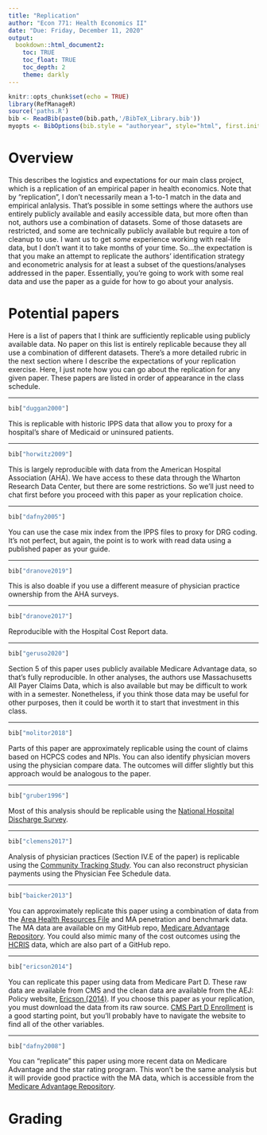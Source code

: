 ```yaml
---
title: "Replication"
author: "Econ 771: Health Economics II"
date: "Due: Friday, December 11, 2020"
output: 
  bookdown::html_document2:
    toc: TRUE
    toc_float: TRUE
    toc_depth: 2
    theme: darkly
---
```


```r
knitr::opts_chunk$set(echo = TRUE)
library(RefManageR)
source('paths.R')
bib <- ReadBib(paste0(bib.path,'/BibTeX_Library.bib'))
myopts <- BibOptions(bib.style = "authoryear", style="html", first.inits=FALSE, max.names = 20, check.entries=FALSE)

```



# Overview
This describes the logistics and expectations for our main class project, which is a replication of an empirical paper in health economics. Note that by "replication", I don't necessarily mean a 1-to-1 match in the data and empirical anlalysis. That's possible in some settings where the authors use entirely publicly available and easily accessible data, but more often than not, authors use a combination of datasets. Some of those datasets are restricted, and some are technically publicly available but require a ton of cleanup to use. I want us to get *some* experience working with real-life data, but I don't want it to take months of your time. So...the expectation is that you make an attempt to replicate the authors' identification strategy and econometric analysis for at least a subset of the questions/analyses addressed in the paper. Essentially, you're going to work with some real data and use the paper as a guide for how to go about your analysis.


# Potential papers
Here is a list of papers that I think are sufficiently replicable using publicly available data. No paper on this list is entirely replicable because they all use a combination of different datasets. There's a more detailed rubric in the next section where I describe the expectations of your replication exercise. Here, I just note how you can go about the replication for any given paper. These papers are listed in order of appearance in the class schedule.


---

```r
bib["duggan2000"]
``` 

This is replicable with historic IPPS data that allow you to proxy for a hospital's share of Medicaid or uninsured patients.

---

```r
bib["horwitz2009"]
``` 

This is largely reproducible with data from the American Hospital Association (AHA). We have access to these data through the Wharton Research Data Center, but there are some restrictions. So we'll just need to chat first before you proceed with this paper as your replication choice.

---

```r
bib["dafny2005"]
``` 

You can use the case mix index from the IPPS files to proxy for DRG coding. It's not perfect, but again, the point is to work with read data using a published paper as your guide.

---

```r
bib["dranove2019"]
``` 

This is also doable if you use a different measure of physician practice ownership from the AHA surveys.


---

```r
bib["dranove2017"]
``` 

Reproducible with the Hospital Cost Report data.


---

```r
bib["geruso2020"]
``` 

Section 5 of this paper uses publicly available Medicare Advantage data, so that's fully reproducible. In other analyses, the authors use Massachusetts All Payer Claims Data, which is also available but may be difficult to work with in a semester. Nonetheless, if you think those data may be useful for other purposes, then it could be worth it to start that investment in this class.


---

```r
bib["molitor2018"]
``` 

Parts of this paper are approximately replicable using the count of claims based on HCPCS codes and NPIs. You can also identify physician movers using the physician compare data. The outcomes will differ slightly but this approach would be analogous to the paper.


---

```r
bib["gruber1996"]
``` 

Most of this analysis should be replicable using the [National Hospital Discharge Survey](https://www.cdc.gov/nchs/nhds/index.htm).


---

```r
bib["clemens2017"]
``` 

Analysis of physician practices (Section IV.E of the paper) is replicable using the [Community Tracking Study](https://www.icpsr.umich.edu/web/ICPSR/series/161). You can also reconstruct physician payments using the Physician Fee Schedule data.



---

```r
bib["baicker2013"]
``` 

You can approximately replicate this paper using a combination of data from the [Area Health Resources File](https://data.hrsa.gov/topics/health-workforce/ahrf) and MA penetration and benchmark data. The MA data are available on my GitHub repo, [Medicare Advantage Repository](https://github.com/imccart/Medicare-Advantage). You could also mimic many of the cost outcomes using the [HCRIS](https://github.com/imccart/HCRIS) data, which are also part of a GitHub repo.


---

```r
bib["ericson2014"]
``` 

You can replicate this paper using data from Medicare Part D. These raw data are available from CMS and the clean data are available from the AEJ: Policy website, [Ericson (2014)](https://www.aeaweb.org/articles?id=10.1257/pol.6.1.38). If you choose this paper as your replication, you must download the data from its raw source. [CMS Part D Enrollment](https://www.cms.gov/Research-Statistics-Data-and-Systems/Statistics-Trends-and-Reports/MCRAdvPartDEnrolData) is a good starting point, but you'll probably have to navigate the website to find all of the other variables.


---

```r
bib["dafny2008"]
``` 

You can "replicate" this paper using more recent data on Medicare Advantage and the star rating program. This won't be the same analysis but it will provide good practice with the MA data, which is accessible from the [Medicare Advantage Repository](https://github.com/imccart/Medicare-Advantage).


# Grading